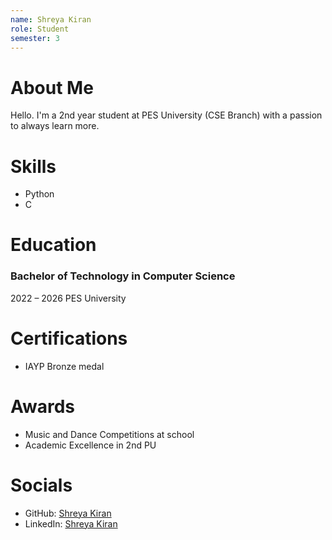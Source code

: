 ```yaml
---
name: Shreya Kiran
role: Student
semester: 3
---
```


# About Me
Hello. I'm a 2nd year student at PES University (CSE Branch) with a passion to always learn more.

# Skills
- Python
- C

# Education
### Bachelor of Technology in Computer Science
2022 – 2026
PES University

# Certifications
- IAYP Bronze medal

# Awards
- Music and Dance Competitions at school
- Academic Excellence in 2nd PU

# Socials
- GitHub: [Shreya Kiran](https://github.com/shreyoucodes)
- LinkedIn: [Shreya Kiran](https://www.linkedin.com/in/shreyakiran)
